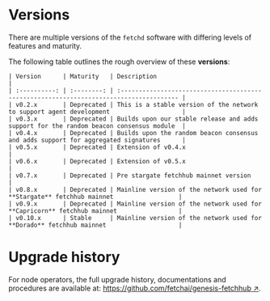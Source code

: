 # Versions

There are multiple versions of the `fetchd` software with differing levels of features and maturity.

The following table outlines the rough overview of these **versions**:

    | Version      | Maturity   | Description                                                                             |
    | :----------: | :--------: | :-------------------------------------------------------------------------------------- |
    | v0.2.x       | Deprecated | This is a stable version of the network to support agent development                    |
    | v0.3.x       | Deprecated | Builds upon our stable release and adds support for the random beacon consensus module  |
    | v0.4.x       | Deprecated | Builds upon the random beacon consensus and adds support for aggregated signatures      |
    | v0.5.x       | Deprecated | Extension of v0.4.x                                                                     |
    | v0.6.x       | Deprecated | Extension of v0.5.x                                                                     |
    | v0.7.x       | Deprecated | Pre stargate fetchhub mainnet version                                                   |
    | v0.8.x       | Deprecated | Mainline version of the network used for **Stargate** fetchhub mainnet                  |
    | v0.9.x       | Deprecated | Mainline version of the network used for **Capricorn** fetchhub mainnet                 |
    | v0.10.x      | Stable     | Mainline version of the network used for **Dorado** fetchhub mainnet                    |

# Upgrade history

For node operators, the full upgrade history, documentations and procedures are available at: [https://github.com/fetchai/genesis-fetchhub ↗️](https://github.com/fetchai/genesis-fetchhub).
